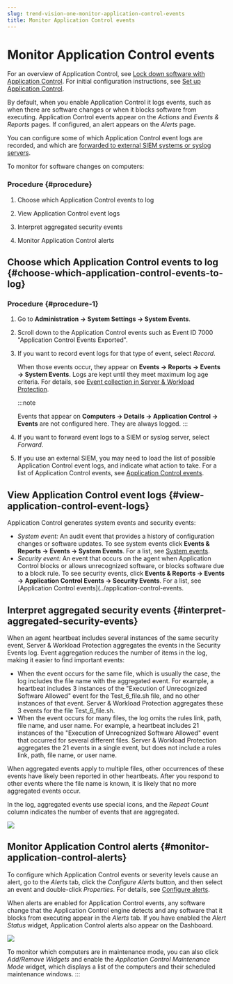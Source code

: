 ```yaml
---
slug: trend-vision-one-monitor-application-control-events
title: Monitor Application Control events
---
```

# Monitor Application Control events

For an overview of Application Control, see [Lock down software with Application Control](application-control.mdx). For initial configuration instructions, see [Set up Application Control](set-up-application-control.mdx).

By default, when you enable Application Control it logs events, such as when there are software changes or when it blocks software from executing. Application Control events appear on the *Actions* and *Events & Reports* pages. If configured, an alert appears on the *Alerts* page.

You can configure some of which Application Control event logs are recorded, and which are [forwarded to external SIEM systems or syslog servers](forward-syslog-siem-server.mdx).

To monitor for software changes on computers:

### Procedure {#procedure}

1.  Choose which Application Control events to log

2.  View Application Control event logs

3.  Interpret aggregated security events

4.  Monitor Application Control alerts

## Choose which Application Control events to log {#choose-which-application-control-events-to-log}

### Procedure {#procedure-1}

1.  Go to **Administration → System Settings → System Events**.

2.  Scroll down to the Application Control events such as Event ID 7000 "Application Control Events Exported".

3.  If you want to record event logs for that type of event, select *Record*.

    When those events occur, they appear on **Events → Reports → Events → System Events**. Logs are kept until they meet maximum log age criteria. For details, see [Event collection in Server & Workload Protection](event-logging.mdx).

    :::note

    Events that appear on **Computers → Details → Application Control → Events** are not configured here. They are always logged.
    :::

4.  If you want to forward event logs to a SIEM or syslog server, select *Forward*.

5.  If you use an external SIEM, you may need to load the list of possible Application Control event logs, and indicate what action to take. For a list of Application Control events, see [Application Control events](application-control-events.mdx).

## View Application Control event logs {#view-application-control-event-logs}

Application Control generates system events and security events:

- *System event:* An audit event that provides a history of configuration changes or software updates. To see system events click **Events & Reports → Events → System Events**. For a list, see [System events](system-events.mdx).
- *Security event:* An event that occurs on the agent when Application Control blocks or allows unrecognized software, or blocks software due to a block rule. To see security events, click **Events & Reports → Events → Application Control Events → Security Events**. For a list, see \[Application Control events\](../application-control-events.

## Interpret aggregated security events {#interpret-aggregated-security-events}

When an agent heartbeat includes several instances of the same security event, Server & Workload Protection aggregates the events in the Security Events log. Event aggregation reduces the number of items in the log, making it easier to find important events:

- When the event occurs for the same file, which is usually the case, the log includes the file name with the aggregated event. For example, a heartbeat includes 3 instances of the "Execution of Unrecognized Software Allowed" event for the Test_6_file.sh file, and no other instances of that event. Server & Workload Protection aggregates these 3 events for the file Test_6_file.sh.
- When the event occurs for many files, the log omits the rules link, path, file name, and user name. For example, a heartbeat includes 21 instances of the "Execution of Unrecognized Software Allowed" event that occurred for several different files. Server & Workload Protection aggregates the 21 events in a single event, but does not include a rules link, path, file name, or user name.

When aggregated events apply to multiple files, other occurrences of these events have likely been reported in other heartbeats. After you respond to other events where the file name is known, it is likely that no more aggregated events occur.

In the log, aggregated events use special icons, and the *Repeat Count* column indicates the number of events that are aggregated.

![](/images/ac_events=ee156cdd-6ef0-42dc-99dd-28cb2834ae9b.webp)

## Monitor Application Control alerts {#monitor-application-control-alerts}

To configure which Application Control events or severity levels cause an alert, go to the *Alerts* tab, click the *Configure Alerts* button, and then select an event and double-click *Properties*. For details, see [Configure alerts](configure-alerts.mdx).

When alerts are enabled for Application Control events, any software change that the Application Control engine detects and any software that it blocks from executing appear in the *Alerts* tab. If you have enabled the *Alert Status* widget, Application Control alerts also appear on the Dashboard.

![](/images/dashboard-alert-status-app-control=c9fdda02-efde-4402-b67f-bdea853ff4d7.webp)

To monitor which computers are in maintenance mode, you can also click *Add/Remove Widgets* and enable the *Application Control Maintenance Mode* widget, which displays a list of the computers and their scheduled maintenance windows.
:::
